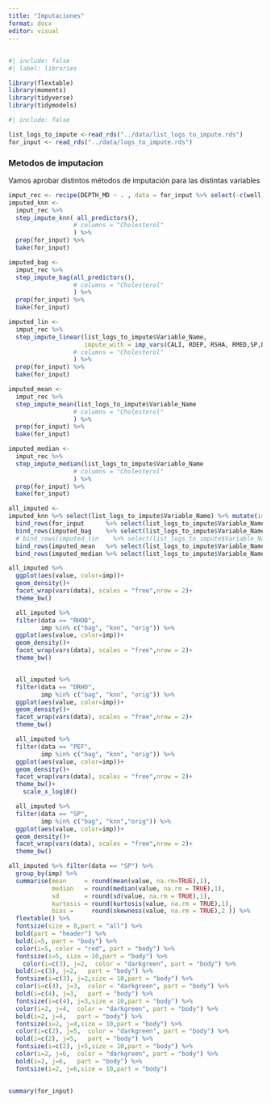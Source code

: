```yaml
---
title: "Imputaciones"
format: docx
editor: visual
---
```


## 

```r
#| include: false
#| label: libraries

library(flextable)
library(moments)
library(tidyverse)
library(tidymodels)
```

```r
#| include: false

list_logs_to_impute <-read_rds("../data/list_logs_to_impute.rds")
for_input <- read_rds("../data/logs_to_impute.rds")
```

### Metodos de imputacion

Vamos aprobar distintos métodos de imputación para las distintas variables

```r

  
imput_rec <- recipe(DEPTH_MD ~ . , data = for_input %>% select(-c(well, fm)) )
imputed_knn <-   
  imput_rec %>% 
  step_impute_knn( all_predictors(),
                  # columns = "Cholesterol" 
                  ) %>% 
  prep(for_input) %>% 
  bake(for_input)

imputed_bag <-   
  imput_rec %>% 
  step_impute_bag(all_predictors(),
                  # columns = "Cholesterol" 
                  ) %>% 
  prep(for_input) %>% 
  bake(for_input)

imputed_lin <-   
  imput_rec %>% 
  step_impute_linear(list_logs_to_impute$Variable_Name,
                     impute_with = imp_vars(CALI, RDEP, RSHA, RMED,SP,DTC,NPHI, PEF, GR, RHOB, DRHO, bit_size)
                  # columns = "Cholesterol" 
                  ) %>% 
  prep(for_input) %>% 
  bake(for_input)

imputed_mean <-   
  imput_rec %>% 
  step_impute_mean(list_logs_to_impute$Variable_Name
                  # columns = "Cholesterol" 
                  ) %>% 
  prep(for_input) %>% 
  bake(for_input)

imputed_median <-   
  imput_rec %>% 
  step_impute_median(list_logs_to_impute$Variable_Name
                  # columns = "Cholesterol" 
                  ) %>% 
  prep(for_input) %>% 
  bake(for_input)

```

```r
all_imputed <-
imputed_knn %>% select(list_logs_to_impute$Variable_Name) %>% mutate(imp="knn") %>% 
  bind_rows(for_input      %>% select(list_logs_to_impute$Variable_Name) %>% mutate(imp="orig"))%>% 
  bind_rows(imputed_bag    %>% select(list_logs_to_impute$Variable_Name) %>% mutate(imp="bag" ))%>% 
  # bind_rows(imputed_lin    %>% select(list_logs_to_impute$Variable_Name) %>% mutate(imp="lin" ))%>% 
  bind_rows(imputed_mean   %>% select(list_logs_to_impute$Variable_Name) %>% mutate(imp="mean"))%>% 
  bind_rows(imputed_median %>% select(list_logs_to_impute$Variable_Name) %>% mutate(imp="median"))%>%   pivot_longer(-imp,values_to = "value", names_to = "data") 

all_imputed %>% 
  ggplot(aes(value, color=imp))+
  geom_density()+
  facet_wrap(vars(data), scales = "free",nrow = 2)+
  theme_bw()
```

```r


  all_imputed %>%
  filter(data == "RHOB",
         imp %in% c("bag", "knn", "orig")) %>% 
  ggplot(aes(value, color=imp))+
  geom_density()+
  facet_wrap(vars(data), scales = "free",nrow = 2)+
  theme_bw()



```

```r

  all_imputed %>%
  filter(data == "DRHO",
         imp %in% c("bag", "knn", "orig")) %>% 
  ggplot(aes(value, color=imp))+
  geom_density()+
  facet_wrap(vars(data), scales = "free",nrow = 2)+
  theme_bw()
```

```r

  all_imputed %>%
  filter(data == "PEF",
         imp %in% c("bag", "knn", "orig")) %>% 
  ggplot(aes(value, color=imp))+
  geom_density()+
  facet_wrap(vars(data), scales = "free",nrow = 2)+
  theme_bw()+
    scale_x_log10()
```

```r

  all_imputed %>%
  filter(data == "SP",
         imp %in% c("bag", "knn","orig")) %>% 
  ggplot(aes(value, color=imp))+
  geom_density()+
  facet_wrap(vars(data), scales = "free",nrow = 2)+
  theme_bw()
```

```r

all_imputed %>% filter(data == "SP") %>% 
  group_by(imp) %>% 
  summarise(mean     = round(mean(value, na.rm=TRUE),1),
            median   = round(median(value, na.rm = TRUE),1),
            sd       = round(sd(value, na.rm = TRUE),1),
            kurtosis = round(kurtosis(value, na.rm = TRUE),1),
            bias =     round(skewness(value, na.rm = TRUE),2 )) %>% 
  flextable() %>% 
  fontsize(size = 8,part = "all") %>% 
  bold(part = "header") %>% 
  bold(i=5, part = "body") %>% 
  color(i=5, color = "red", part = "body") %>% 
  fontsize(i=5, size = 10,part = "body") %>%
    color(i=c(3), j=2,  color = "darkgreen", part = "body") %>% 
  bold(i=c(3), j=2,   part = "body") %>% 
  fontsize(i=c(3), j=2,size = 10,part = "body") %>%
  color(i=c(4), j=3,  color = "darkgreen", part = "body") %>% 
  bold(i=c(4), j=3,   part = "body") %>% 
  fontsize(i=c(4), j=3,size = 10,part = "body") %>%
  color(i=2, j=4,  color = "darkgreen", part = "body") %>% 
  bold(i=2, j=4,   part = "body") %>% 
  fontsize(i=2, j=4,size = 10,part = "body") %>%
  color(i=c(2), j=5,  color = "darkgreen", part = "body") %>% 
  bold(i=c(2), j=5,   part = "body") %>% 
  fontsize(i=c(2), j=5,size = 10,part = "body") %>%
  color(i=2, j=6,  color = "darkgreen", part = "body") %>% 
  bold(i=2, j=6,   part = "body") %>% 
  fontsize(i=2, j=6,size = 10,part = "body") 
  
```

```r
summary(for_input)
```
